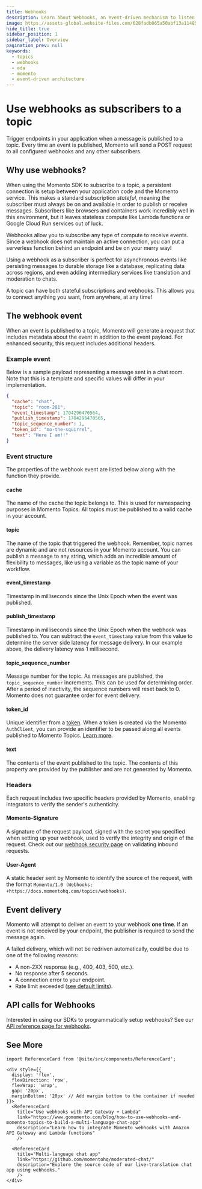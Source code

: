 ```yaml
---
title: Webhooks
description: Learn about Webhooks, an event-driven mechanism to listen to Momento Topics
image: https://assets-global.website-files.com/628fadb065a50abf13a11485/659580dc80a9699d3d1ae72a_webhooks-launch-blog-header.png
hide_title: true
sidebar_position: 1
sidebar_label: Overview
pagination_prev: null
keywords:
  - topics
  - webhooks
  - eda
  - momento
  - event-driven architecture
---
```


# Use webhooks as subscribers to a topic

Trigger endpoints in your application when a message is published to a topic. Every time an event is published, Momento will send a POST request to all configured webhooks and any other subscribers.

## Why use webhooks?

When using the Momento SDK to subscribe to a topic, a persistent connection is setup between your application code and the Momento service. This makes a standard subscription *stateful*, meaning the subscriber must always be on and available in order to publish or receive messages. Subscribers like browsers and containers work incredibly well in this environment, but it leaves stateless compute like Lambda functions or Google Cloud Run services out of luck.

Webhooks allow you to subscribe any type of compute to receive events. Since a webhook does not maintain an active connection, you can put a serverless function behind an endpoint and be on your merry way!

Using a webhook as a subscriber is perfect for asynchronous events like persisting messages to durable storage like a database, replicating data across regions, and even adding intermediary services like translation and moderation to chats.

A topic can have both stateful subscriptions and webhooks. This allows you to connect anything you want, from anywhere, at any time!

## The webhook event

When an event is published to a topic, Momento will generate a request that includes metadata about the event in addition to the event payload. For enhanced security, this request includes additional headers.

### Example event

Below is a sample payload representing a message sent in a chat room. Note that this is a template and specific values will differ in your implementation.

```json
{
  "cache": "chat",
  "topic": "room-281",
  "event_timestamp": 1704296470564,
  "publish_timestamp": 1704296470565,
  "topic_sequence_number": 1,
  "token_id": "mo-the-squirrel",
  "text": "Here I am!!"
}
```

### Event structure

The properties of the webhook event are listed below along with the function they provide.

#### cache

The name of the cache the topic belongs to. This is used for namespacing purposes in Momento Topics. All topics must be published to a valid cache in your account.

#### topic

The name of the topic that triggered the webhook. Remember, topic names are dynamic and are not resources in your Momento account. You can publish a message to any string, which adds an incredible amount of flexibility to messages, like using a variable as the topic name of your workflow.

#### event_timestamp

Timestamp in milliseconds since the Unix Epoch when the event was published.

#### publish_timestamp

Timestamp in milliseconds since the Unix Epoch when the webhook was published to. You can subtract the `event_timestamp` value from this value to determine the server side latency for message delivery. In our example above, the delivery latency was 1 millisecond.

#### topic_sequence_number

Message number for the topic. As messages are published, the `topic_sequence_number` increments. This can be used for determining order. After a period of inactivity, the sequence numbers will reset back to 0. Momento does not guarantee order for event delivery.

#### token_id

Unique identifier from a [token](/topics/develop/authentication/tokens.md). When a token is created via the Momento `AuthClient`, you can provide an identifier to be passed along all events published to Momento Topics. [Learn more](https://www.gomomento.com/blog/momento-topics-just-got-more-secure-introducing-embedded-token-identifiers).

#### text

The contents of the event published to the topic. The contents of this property are provided by the publisher and are not generated by Momento.

### Headers

Each request includes two specific headers provided by Momento, enabling integrators to verify the sender's authenticity.

#### Momento-Signature

A signature of the request payload, signed with the secret you specified when setting up your webhook, used to verify the integrity and origin of the request. Check out our [webhook security page](./security.md) on validating inbound requests.

#### User-Agent

A static header sent by Momento to identify the source of the request, with the format `Momento/1.0 (Webhooks; +https://docs.momentohq.com/topics/webhooks)`.

## Event delivery

Momento will attempt to deliver an event to your webhook **one time**. If an event is not received by your endpoint, the publisher is required to send the message again.

A failed delivery, which will not be redriven automatically, could be due to one of the following reasons:

* A non-2XX response (e.g., 400, 403, 500, etc.).
* No response after 5 seconds.
* A connection error to your endpoint.
* Rate limit exceeded ([see default limits](/topics/limits)).

## API calls for Webhooks

Interested in using our SDKs to programmatically setup webhooks? See our [API reference page for webhooks](../develop/api-reference/webhooks).

## See More

```mdx-code-block
import ReferenceCard from '@site/src/components/ReferenceCard';

<div style={{
  display: 'flex',
  flexDirection: 'row',
  flexWrap: 'wrap',
  gap: '20px',
  marginBottom: '20px' // Add margin bottom to the container if needed
}}>
  <ReferenceCard
    title="Use webhooks with API Gateway + Lambda"
    link="https://www.gomomento.com/blog/how-to-use-webhooks-and-momento-topics-to-build-a-multi-language-chat-app"
    description="Learn how to integrate Momento webhooks with Amazon API Gateway and Lambda functions"
    />

  <ReferenceCard
    title="Multi-language chat app"
    link="https://github.com/momentohq/moderated-chat/"
    description="Explore the source code of our live-translation chat app using webhooks."
    />
</div>
```
